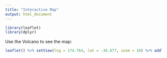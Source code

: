 ```yaml
---
title: "Interactive Map"
output: html_document
---
```



```r
library(leaflet)
library(dplyr)
```



Use the Volcano to see the map:
```r
leaflet() %>% setView(lng = 174.764, lat = -36.877, zoom = 16) %>% addTiles() %>% addMarkers(lng = 174.764, lat = -36.877, popup = "Maunga Whau")
```
